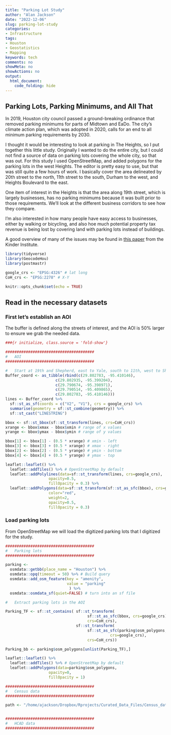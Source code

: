 ```yaml
---
title: "Parking Lot Study"
author: "Alan Jackson"
date: "2022-12-06"
slug: parking-lot-study
categories: 
- Infrastructure
tags:
- Houston
- Geostatistics
- Mapping
keywords: tech
comments: no
showMeta: no
showActions: no
output:
  html_document:
    code_folding: hide
---
```


##    Parking Lots, Parking Minimums, and All That

In 2019, Houston city council passed a ground-breaking ordinance that removed
parking minimums for parts of Midtown and EaDo. The city’s climate action plan,
which was adopted in 2020, calls for an end to all minimum parking requirements
by 2030.

I thought it would be interesting to look at parking in The Heights, so I put
together this little study. Originally I wanted to do the entire city, but I
could not find a source of data on parking lots covering the whole city, so
that was out. For this study I used OpenStreetMap, and added polygons for the
parking lots in the west Heights. The editor is pretty easy to use, but that was
still quite a few hours of work. I basically cover the area delineated by 20th
street to the north, 11th street to the south, Durham to the west, and Heights
Boulevard to the east.

One item of interest in the Heights is that the area along 19th street, which is
largely businesses, has no parking minimums because it was built prior to those
requirements. We'll look at the different business corridors to see how they
compare.

I'm also interested in how many people have easy access to businesses, either by
walking or bicycling, and also hoe much potential property tax revenue is being
lost by covering land with parking lots instead of buildings.

A good overview of many of the issues may be found in [this
paper](https://kinder.rice.edu/urbanedge/less-space-parking-crucial-step-toward-walkability-houston)
from the Kinder Institute.

```r

library(tidyverse)
library(GeocodeHou)
library(postmastr)

google_crs <- "EPSG:4326" # lat long
CoH_crs <- "EPSG:2278" # X-Y

knitr::opts_chunk$set(echo = TRUE)
```

##   Read in the necessary datasets


###  First let's establish an AOI 

The buffer is defined along the streets of interest, and the AOI is 50% larger
to ensure we grab the needed data.

```r
###{r initialize, class.source = 'fold-show'}

#######################################
#   AOI
#######################################

#   Start at 19th and Shepherd, east to Yale, south to 11th, west to Shepherd
Buffer_coord <- as_tibble(rbind(c(29.802783, -95.410146),
                      c(29.802935, -95.399204),
                      c(29.790674, -95.398971),
                      c(29.790514, -95.409865),
                      c(29.802783, -95.410146)))
lines <- Buffer_coord %>%
  sf::st_as_sf(coords = c("V2", "V1"), crs = google_crs) %>%
  summarise(geometry = sf::st_combine(geometry)) %>%
  sf::st_cast("LINESTRING")

bbox <- sf::st_bbox(sf::st_transform(lines, crs=CoH_crs))
xrange <- bbox$xmax - bbox$xmin # range of x values
yrange <- bbox$ymax - bbox$ymin # range of y values

bbox[1] <- bbox[1] - (0.5 * xrange) # xmin - left
bbox[3] <- bbox[3] + (0.5 * xrange) # xmax - right
bbox[2] <- bbox[2] - (0.5 * yrange) # ymin - bottom
bbox[4] <- bbox[4] + (0.5 * yrange) # ymax - top

leaflet::leaflet() %>%
  leaflet::addTiles() %>% # OpenStreetMap by default
  leaflet::addPolylines(data=sf::st_transform(lines, crs=google_crs),
                   opacity=0.5,
                   fillOpacity = 0.3) %>% 
  leaflet::addPolygons(data=sf::st_transform(sf::st_as_sfc(bbox), crs=google_crs),
                   color="red",
                   weight=2,
                   opacity=0.5,
                   fillOpacity = 0.3)   
```

###     Load parking lots

From OpenStreetMap we will load the digitized parking lots that I digitized
for the study.

```r
#######################################
#   Parking lots
#######################################

parking <- 
  osmdata::getbb(place_name = "Houston") %>% 
  osmdata::opq(timeout = 50) %>% # Build query
  osmdata::add_osm_feature(key = "amenity", 
                           value = "parking" 
                            ) %>% 
  osmdata::osmdata_sf(quiet=FALSE) # turn into an sf file

#   Extract parking lots in the AOI

Parking_TF <- sf::st_contains( sf::st_transform(
                                    sf::st_as_sfc(bbox, crs=google_crs),
                                    crs=CoH_crs),
                               sf::st_transform(
                                    sf::st_as_sfc(parking$osm_polygons,
                                              crs=google_crs),
                                    crs=CoH_crs))

Parking_bb <- parking$osm_polygons[unlist(Parking_TF),]

leaflet::leaflet() %>%
  leaflet::addTiles() %>% # OpenStreetMap by default
  leaflet::addPolygons(data=parking$osm_polygons,
                   opacity=0,
                   fillOpacity = 1)
```



```r
#######################################
#   Census data
#######################################

path <- "/home/ajackson/Dropbox/Rprojects/Curated_Data_Files/Census_data/"


#######################################
#   HCAD data
#######################################


```









